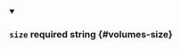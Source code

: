 
<details className="config-field" data-expandable="false" open>
<summary>

### `size` <span class="config-field-required" data-required="false">required</span> <span class="config-field-type">string</span> <span class="config-field-default"></span> <span class="config-field-enum"></span> {#volumes-size}



</summary>



</details>
